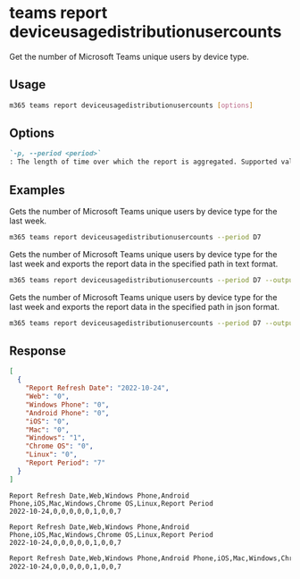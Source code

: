 
# teams report deviceusagedistributionusercounts

Get the number of Microsoft Teams unique users by device type. 

## Usage

```sh
m365 teams report deviceusagedistributionusercounts [options]
```

## Options

```md definition-list
`-p, --period <period>`
: The length of time over which the report is aggregated. Supported values `D7`, `D30`, `D90`, `D180`.
```

<Global />

## Examples

Gets the number of Microsoft Teams unique users by device type for the last week.

```sh
m365 teams report deviceusagedistributionusercounts --period D7
```

Gets the number of Microsoft Teams unique users by device type for the last week and exports the report data in the specified path in text format.

```sh
m365 teams report deviceusagedistributionusercounts --period D7 --output text > "deviceusagedistributionusercounts.txt"
```

Gets the number of Microsoft Teams unique users by device type for the last week and exports the report data in the specified path in json format.

```sh
m365 teams report deviceusagedistributionusercounts --period D7 --output json > "deviceusagedistributionusercounts.json"
```

## Response

<Tabs>
  <TabItem value="JSON">

  ``` json
  [
    {
      "Report Refresh Date": "2022-10-24",
      "Web": "0",
      "Windows Phone": "0",
      "Android Phone": "0",
      "iOS": "0",
      "Mac": "0",
      "Windows": "1",
      "Chrome OS": "0",
      "Linux": "0",
      "Report Period": "7"
    }
  ]
  ```

  </TabItem>
  <TabItem value="Text">

  ``` text
  Report Refresh Date,Web,Windows Phone,Android Phone,iOS,Mac,Windows,Chrome OS,Linux,Report Period
  2022-10-24,0,0,0,0,0,1,0,0,7
  ```

  </TabItem>
  <TabItem value="CSV">

  ``` text
  Report Refresh Date,Web,Windows Phone,Android Phone,iOS,Mac,Windows,Chrome OS,Linux,Report Period
  2022-10-24,0,0,0,0,0,1,0,0,7
  ```

  </TabItem>
  <TabItem value="Markdown">

  ```md
  Report Refresh Date,Web,Windows Phone,Android Phone,iOS,Mac,Windows,Chrome OS,Linux,Report Period
  2022-10-24,0,0,0,0,0,1,0,0,7
  ```

  </TabItem>
</Tabs>

